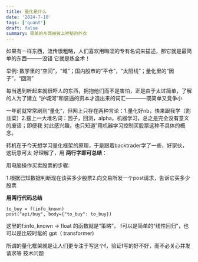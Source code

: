 ```yaml
---
title: 量化是什么
date: '2024-7-10'
tags: ['quant']
draft: false
summary: 简单的东西被披上神秘的外衣
---
```


如果有一样东西，流传很粗略，人们喜欢用晦涩的专有名词来描述，那它就是最简单的东西———没错
它就是炼金术！

举例: 数学里的“空间”，“域”；国内股市的“平仓”，“太阳线”；量化里的“因子”，“回测”

每当遇到听起来就很吓人的东西，拥抱他们而不是害怕，正是由于太过简单，了解的人为了建立
“护城河”和装逼的资本才造出来的词汇————既简单又竞争小

一年前就常常刷到“量化“，但网上只存在两种言论：1.量化好nb，快来跟我学（割韭菜）2.摆上一大堆名词：因子，回测，alpha，机器学习，总之是完全没有意义的废话；即便我
对此感兴趣，也只知道”用机器学习控制买股票这种不具体的概念。

转机在于今天想学习量化框架的原理，于是跟着backtrader学了一些，好家伙，这玩意可太
好理解了，用 **两行字即可总结**：

用电脑操作买卖股票的步骤:

1.根据已知数据判断现在该买多少股票2.向交易所发一个post请求，告诉它买多少股票

**用两行代码总结**

```
to_buy = f(info_known)
post("api/buy", body={"to_buy": to_buy})
```

这里的f:info_known -> float 的函数就是“策略”，
f可以是简单的“线性回归”，也可以是比较时髦的 gpt（ transformer)

所谓的量化框架就是让人们更专注于写这个f，验证f写的好不好，而不必关心并发请求等
技术问题
